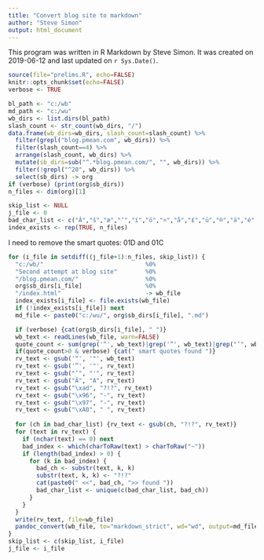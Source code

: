 ```yaml
---
title: "Convert blog site to markdown"
author: "Steve Simon"
output: html_document
---
```


This program was written in R Markdown by Steve Simon. It was created on 2019-06-12 and last updated on `r Sys.Date()`.

```r
source(file="prelims.R", echo=FALSE)
knitr::opts_chunk$set(echo=FALSE)
verbose <- TRUE
```

```r
bl_path <- "c:/wb"
md_path <- "c:/wu"
wb_dirs <- list.dirs(bl_path)
slash_count <- str_count(wb_dirs, "/")
data.frame(wb_dirs=wb_dirs, slash_count=slash_count) %>%
  filter(grepl("blog.pmean.com", wb_dirs)) %>%
  filter(slash_count==4) %>%
  arrange(slash_count, wb_dirs) %>%
  mutate(sb_dirs=sub("^.*blog.pmean.com/", "", wb_dirs)) %>%
  filter(!grepl("^20", wb_dirs)) %>%
  select(sb_dirs) -> org
if (verbose) (print(org$sb_dirs))
n_files <- dim(org)[1]
```

```r
skip_list <- NULL
j_file <- 0
bad_char_list <- c("Â","š","æ","‘","í","ö","¤","å","£","ü","®","ä","é","ø","•","…","½","ï","¿","â","€","\u0090","Ã","¸","¯","Î","²","¼","ƒ","¨","«","»","Ï","³","±","´","ô","Œ","‹","‰","¥","™","œ","\u009d","Å","è","ë","ç","©","¬","¶","Ê","þ","¡", "¬","¶","Ê","þ","¡","¦","e","˜","‚")
index_exists <- rep(TRUE, n_files)
```

I need to remove the smart quotes: \u201D and \u201C

```r
for (i_file in setdiff((j_file+1):n_files, skip_list)) {
  "c:/wb/"                             %0%
  "Second attempt at blog site"        %0%
  "/blog.pmean.com/"                   %0%
  org$sb_dirs[i_file]                  %0%
  "/index.html"                        -> wb_file
  index_exists[i_file] <- file.exists(wb_file)
  if (!index_exists[i_file]) next
  md_file <- paste0("c:/wu/", org$sb_dirs[i_file], ".md")

  if (verbose) {cat(org$b_dirs[i_file], " ")}
  wb_text <- readLines(wb_file, warn=FALSE)
  quote_count <- sum(grep('“', wb_text)|grep('”', wb_text)|grep("’", wb_text))
  if(quote_count>0 & verbose) {cat(" smart quotes found ")}
  rv_text <- gsub('“', '"', wb_text)
  rv_text <- gsub('”', '"', rv_text)
  rv_text <- gsub("’", "'", rv_text)
  rv_text <- gsub("Â", "A", rv_text)
  rv_text <- gsub("\xad", "?!?", rv_text)
  rv_text <- gsub("\x96", "-", rv_text)
  rv_text <- gsub("\x97", "-", rv_text)
  rv_text <- gsub("\xA0", " ", rv_text)
  
  for (ch in bad_char_list) {rv_text <- gsub(ch, "?!?", rv_text)}
  for (text in rv_text) {
    if (nchar(text) == 0) next
    bad_index <- which(charToRaw(text) > charToRaw("~"))
    if (length(bad_index) > 0) {
      for (k in bad_index) {
        bad_ch <- substr(text, k, k)
        substr(text, k, k) <- "?!?"
        cat(paste0(" <<", bad_ch, ">> found "))
        bad_char_list <- unique(c(bad_char_list, bad_ch))
      }
    }
  }
  write(rv_text, file=wb_file)
  pandoc_convert(wb_file, to="markdown_strict", wd="wd", output=md_file)
}
skip_list <- c(skip_list, i_file)
j_file <- i_file
```
